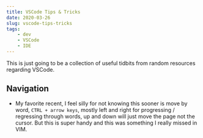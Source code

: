 ```yaml
---
title: VSCode Tips & Tricks
date: 2020-03-26
slug: vscode-tips-tricks
tags:
    - dev
    - VSCode 
    - IDE
---
```


This is just going to be a collection of useful tidbits from random resources regarding VSCode.

## Navigation
- My favorite recent, I feel silly for not knowing this sooner is move by word, `CTRL + arrow keys`, mostly left and right for progressing / regressing through words, up and down will just move the page not the cursor. But this is super handy and this was something I really missed in VIM.

 